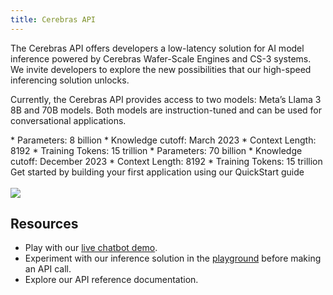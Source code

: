 ```yaml
---
title: Cerebras API
---
```


The Cerebras API offers developers a low-latency solution for AI model inference powered by Cerebras Wafer-Scale Engines and CS-3 systems. We invite developers to explore the new possibilities that our high-speed inferencing solution unlocks.

Currently, the Cerebras API provides access to two models: Meta’s Llama 3 8B and 70B models. Both models are instruction-tuned and can be used for conversational applications. 


<CardGroup cols={2}>
  <Card
    title="Llama-3-8B"
  >
    * Parameters: 8 billion
    * Knowledge cutoff: March 2023
    * Context Length: 8192
    * Training Tokens: 15 trillion
    
  </Card>
  <Card
    title="Llama-3-70B"
  >
    * Parameters: 70 billion
    * Knowledge cutoff: December 2023
    * Context Length: 8192
    * Training Tokens: 15 trillion  
    </Card>
</CardGroup>

<Card title="QuickStart Guide" href="/quickstart">
Get started by building your first application using our QuickStart guide
<br></br>

<Frame>
  <img src="/images/quickstart-image.png" />
</Frame>

</Card>

## Resources
* Play with our [live chatbot demo](https://zlgwsxmqyp6tncmuzr7pimpvru0ksaxz.lambda-url.us-west-1.on.aws/chat).
* Experiment with our inference solution in the [playground](https://zlgwsxmqyp6tncmuzr7pimpvru0ksaxz.lambda-url.us-west-1.on.aws/platform) before making an API call.
* Explore our API reference documentation. 
